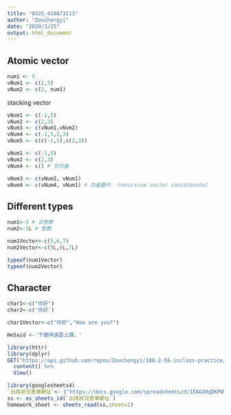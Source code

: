 ```yaml
---
title: "0325_410873113"
author: "Zouchengyi"
date: "2020/3/25"
output: html_document
---
```


## Atomic vector

```r
num1 <- 5
vNum1 <- c(2,5)
vNum2 <- c(2, num1)
```
stacking vector
```r
vNum1 <- c(-1,5)
vNum2 <- c(2,3)
vNum3 <- c(vNum1,vNum2)
vNum4 <- c(-1,5,2,3)
vNum5 <- c(c(-1,5),c(2,3))
```

```r
vNum1 <- c(-1,5)
vNum2 <- c(2,3)
vNum4 <- c() # 空向量
```

```r
vNum3 <- c(vNum2, vNum1)
vNum4 <- c(vNum4, vNum1) # 向量疊代 （recursive vector concatenate）
```

## Different types

```r
num1<-5 # 非整數
num2<-5L # 整數

num1Vector<-c(5,6,7)
num2Vector<-c(5L,6L,7L)
```
```r
typeof(num1Vector)
typeof(num2Vector)
```
## Character

```r
char1<-c("你好")
char2<-c('你好')
```

```r
char1Vector<-c("你好","How are you?")
```

```r
HeSaid <-'下禮拜遠距上課。'
```

```r
library(httr)
library(dplyr)
GET("https://api.github.com/repos/Zouchengyi/108-2-56-inclass-practice/commits") %>%
  content() %>%
  View()
```

```r
library(googlesheets4)
`出席狀況表單網址`<- ("https://docs.google.com/spreadsheets/d/1EAG49qDKPWWi0ebkVr29TLrvVnoBPfkvxYY-J3xLAHY/edit#gid=458686645")# 缺乏定義值
ss <- as_sheets_id(`出席狀況表單網址`)
homework_sheet <- sheets_read(ss,sheet=1)
```


